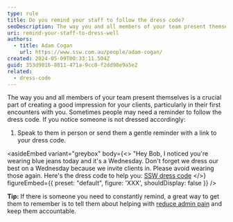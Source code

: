 ```yaml
---
type: rule
title: Do you remind your staff to follow the dress code?
seoDescription: The way you and all members of your team present themselves is a crucial part of creating a good impression for your clients, particularly in their first encounters with you.
uri: remind-your-staff-to-dress-well
authors:
  - title: Adam Cogan
    url: https://www.ssw.com.au/people/adam-cogan/
created: 2024-05-09T00:33:11.504Z
guid: 353d9016-8811-471a-9cc0-f2dd98e9a5e2
related:
  - dress-code
---
```


The way you and all members of your team present themselves is a crucial part of creating a good impression for your clients, particularly in their first encounters with you.
Sometimes people may need a reminder to follow the dress code. If you notice someone is not dressed accordingly:

1. Speak to them in person or send them a gentle reminder with a link to your dress code.

<asideEmbed
  variant="greybox"
  body={<>
    "Hey Bob, I noticed you're wearing blue jeans today and it's a Wednesday. Don't forget we dress our best on a Wednesday because we invite clients in. Please avoid wearing those again. Here's the dress code to help you: [SSW dress code](/dress-code)
  </>}
  figureEmbed={{
    preset: "default",
    figure: 'XXX',
    shouldDisplay: false
  }}
/>

**Tip:** If there is someone you need to constantly remind, a great way to get them to remember is to tell them about helping with [reduce admin pain](/reduce-your-admin) and keep them accountable.